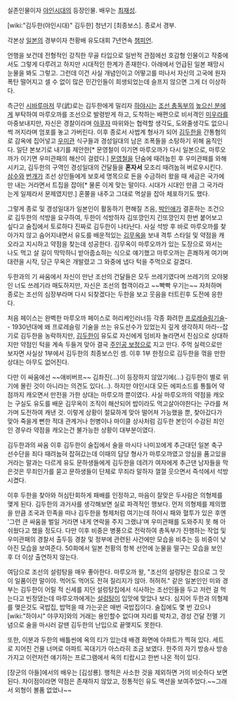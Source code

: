 실존인물이자 [[야인시대]]의 등장인물. 배우는 [[최재성]]. 

[wiki:"김두한(야인시대)" 김두한] 청년기 [최종보스]. 종로서 경부.

각본상 [[일본]]의 경부이자 천황배 유도대회 7년연속 [[챔피언]].

언행을 보건데 전형적인 강직한 무골 타입으로 일반적 관점에선 호감형 인물이고 작중에서도 그렇게 다루려고 하지만 시대적인 한계가 존재한다. 아래에서 언급된 일본 패망시 눈물을 봐도 그렇고. 그런데 이건 사실 개념인이고 어떻고를 떠나서 자신의 고국에 원자폭탄 떨어지고 셀 수 없이 많은 민간인들이 희생되었는데 슬프지 않으면 그게 더 이상하다.

측근인 [[시바루]]마저 무(武)로는 김두한에게 밀리자 [[하야시]]는 [[조선 총독부]]의 [[높으신 분]]에게 부탁하여 마루오까를 조선으로 발령받게 하고, 도착하는 배편으로 비서격인 [[미우라]]를 마중보내지만, 자신은 경찰이라며 [[야쿠자]] 따위와는 협력할 생각도, 도와줄생각도 없으니 썩 꺼지라며 엄포를 놓고 가버린다. 이후 종로서 사법계 형사가 되어 [[김두한]]을 간통혐의로 감옥에 집어넣고 [[우미관]] 식구들과 경성일대의 남은 조폭들을 소탕하기 위해 움직인다. 일단 본보기로 내기를 제안한[* 문영철이 이기면 마루오까가 다시 일본으로, 마루오까가 이기면 우미관패의 해산이 걸렸다.] [[문영철]]을 단숨에 때려눕힌 후 우미관패를 와해시키고, 김두한의 구역인 경성일대의 건달들을 '''혼자서''' 모조리 때려눕혀 버로우시킨다. [[삼수]]와 [[번개]]가 조선 상인들에게 보호세 명목으로 돈을 수금하러 왔을 때 세금은 국가에만 내는 거라면서 트집을 잡아[* 물론 이게 맞는 말이다. 시대가 시대인 만큼 그 국가라는게 일제라서 문제였지만.] 혼쭐을 내주고 그대로 멱살을 잡아 체포하기도 했다.

그렇게 종로 및 경성일대가 일본인이 활동하기 편해질 즈음, [[박인애]]가 결혼하는 조건으로 김두한의 석방을 요구하여, 두한이 석방하자 김또깡인지 긴또깡인지 한번 붙어보고 싶다고 술집에서 토로하다 진짜로 김두한이 나타난다. 사실 석방 후 바로 마루오까를 찾아가지 않고 숨어지내면서 유도를 배운적있는 [[김무옥]]을 보내 격투 스타일 및 약점을 캐오라고 지시하고 약점을 찾는데 성공한다. 김무옥이 마루오까가 있는 도장으로 와서는 나도 먹고 살 길이 막막하니 받아줍쇼하는 식으로 얘기했고 마루오까는 흔쾌하게 여기며 대련을 시작, 당근 무옥은 개발렸고 그 와중에 냅다 턱을 주먹으로 갈겼다.

두한과의 기 싸움에서 자신이 만난 조선의 건달들은 모두 쓰레기였다며 쓰레기의 오야붕인 너도 쓰레기라 매도하지만, 자신은 조선의 협객이라고 ~~빡빡 우기는~~ 자처하며 종로는 조선의 심장부라며 다시 되찾겠다는 두한을 보고 웃음을 터트린후 도전에 응한다. 

처음 페이스는 완벽한 마루오까 페이스로 허리케인러너등 각종 화려한 [[프로레슬링]]기술-- 1930년대에 왜 프로레슬링 기술을 쓰는 유도선수가 있었는지 깊게 생각하지 마라--잡기로 김두한을 농락하지만, [[김두한]]이 유도로 자신에게 덤비자 놀라면서 진심으로 상대하지만 약점인 턱을 계속 두들겨 맞아 결국 [[주인공 보정]]으로 지고 만다. 주먹 실력으로만 보자면 사실상 1부에서 김두한의 최종보스인 셈. 이후 1부 한정으로 김두한을 꺾을 만한 상대는 아무도 없어진다.

다만 이 싸움에선 ~~애비버프~~ 김좌진(...)이 등장하지 않았기에(...) 김두한이 별로 위기에 몰린 것이 아니라는 의견도 있다(...). 하지만 야인시대 모든 에피소드를 통틀어 약점까지 캐오면서 만전을 가한 상대는 마루오까 뿐이였다. 사실 마루오까의 약점을 캐오는 구실도 유도를 배운 김무옥이 조직이 해산되어 밥이라도 먹고살아야한다는 구라를 쳐가며 도전하여 캐낸 것. 이렇게 상황이 절묘하게 맞아 떨어져 가능했을 뿐, 찾아갔다가 맞아 죽을게 뻔한 적대 관계거나 헌병이나 마이클 상사처럼 김두한 본인이 수감된 죄인인 경우라 약점을 캐오는건 불가능한 상황이 대부분이였다.

김두한과의 싸움 이후 김두한이 술집에서 술을 마시다 나미꼬에게 추근대던 일본 축구 선수단을 죄다 때려눕혀 잡혀갔는데 이때의 담당 형사가 마루오까였고 앙심을 품고있을거라는 말과는 다르게 유도 문하생들에게 김두한을 데려가 여자에게 추근댄 남자들을 막은것은 무죄인가를 묻고 문하생들이 단체로 무죄라 말하자 껄껄 웃으면서 즉석에서 석방시켰다.

이후 두한을 찾아와 허심탄회하게 패배를 인정하고, 마음이 잘맞은 두사람은 의형제를 맺게 된다. 김두한의 과거사를 생각해보면 실로 파격적인 행보다. 먼저 의형제를 제의했을 만큼 조국과 민족을 떠나 김두한을 형제처럼 여기는데 하야시 패와 혈투가 있은 후엔 '그런 큰 싸움을 벌일 거라면 내게 연락을 주지 그랬냐'며 우미관패를 도와주지 못 해 아쉬웠다고 했을 정도다. 다만 이후 비중은 병풍으로 전락하여 총독부가 진행하는 작업 및 우미관패의 경찰서 출두등 경찰 및 정부에 관련된 사건에만 모습을 비추는 등 비중이 낮아진 모습을 보여준다. 50화에서 일본 천황의 항복 선언에 눈물을 떨구는 모습을 보인 후 더 이상 출연하지 않는다.

여담으로 조선의 설렁탕을 매우 좋아한다. 마루오까 왈, "조선의 설렁탕은 참으로 그 맛이 일품이란 말이야. 먹어도 먹어도 전혀 질리지가 않아. 허허허." 같은 일본인인 미와 경부는 김두한이 어릴 적 신세를 지던 설렁탕집에서 식사하는 조선인들을 두고 저런 걸 먹는다고 빈정댔는데 마루오까에게는 [[설렁탕]]이 입맛에 맞았나 보다. 심지어 두한과 의형제를 맺은것도 국밥집, 밥먹을 때 가는곳은 매번 국밥집이다. 술집에도 몇 번 갔으나 [wiki:"하야시" 야쿠자]와의 거래는 용인할수 없다며 자리를 박차고, 경성 건달 전멸 기념으로 술을 마시러 갈땐 김두한의 난입으로 끝맺지도 못한다.

또한, 이분과 두한의 배틀씬에 옥의 티가 있는데 배경 화면에 아파트가 찍혀 있다. 세트로 지어진 건물 너머로 아파트 꼭대기가 아스라히 조금 보였다. 한주의 자기 방송사 방송 가지고 이런저런 얘기하는 프로그램에서 옥의 티랍시고 한번 나온 적이 있다.

[장군의 아들]에서의 배우는 [김성룡]. 행적은 사소한 것을 제외하면 거의 비슷하다 보면 된다. 차이점이라면 약점은 존재하지 않았고, 정통적인 유도 액션을 보여주었다.~~그래서 외형이 볼품 없었나~~
